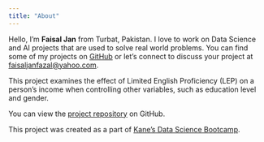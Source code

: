 ```yaml
---
title: "About"
---
```


Hello, I'm **Faisal Jan** from Turbat, Pakistan. I love to work on Data Science and AI projects that are used to solve real world problems. You can find some of my projects on [GitHub](https://github.com/FaisaljanBaloch) or let's connect to discuss your project at [faisaljanfazal\@yahoo.com](mailto:faisaljanfazal@yahoo.com).

This project examines the effect of Limited English Proficiency (LEP) on a person's income when controlling other variables, such as education level and gender.

You can view the [project repository](https://github.com/FaisaljanBaloch/lep-on-income) on GitHub.

This project was created as a part of [Kane's Data Science Bootcamp](https://bootcamp.davidkane.info/).
